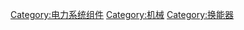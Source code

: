 {{Commonscat|Electrical generators}}

[[Category:电力系统组件|Category:电力系统组件]]
[[Category:机械|Category:机械]]
[[Category:换能器|Category:换能器]]